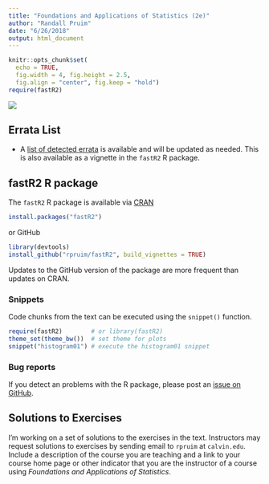 ```yaml
---
title: "Foundations and Applications of Statistics (2e)"
author: "Randall Pruim"
date: "6/26/2018"
output: html_document
---
```


```r
knitr::opts_chunk$set(
  echo = TRUE,
  fig.width = 4, fig.height = 2.5,
  fig.align = "center", fig.keep = "hold")
require(fastR2)
```

![](images/fast28cover.png)

## Errata List

* A [list of detected errata](Errata2e.html) is available and will be updated as needed.  This is also available
as a vignette in the `fastR2` R package.


## fastR2 R package

The `fastR2` R package is available via [CRAN](https://CRAN.R-project.org/package=fastR2)

```r
install.packages("fastR2")
```

or GitHub

```r
library(devtools)
install_github("rpruim/fastR2", build_vignettes = TRUE)
```

Updates to the GitHub version of the package are more frequent than updates on CRAN.

### Snippets

Code chunks from the text can be executed using the `snippet()` function.

```r
require(fastR2)        # or library(fastR2)
theme_set(theme_bw())  # set theme for plots
snippet("histogram01") # execute the histogram01 snippet
```


### Bug reports

If you detect an problems with the R package, please post an [issue on GitHub](https://github.com/rpruim/fastR2/issues).

## Solutions to Exercises

I'm working on a set of solutions to the exercises in the text. Instructors may
request solutions to exercises by sending email to `rpruim` at `calvin.edu`.
Include a description of the course you are teaching and a link to your course
home page or other indicator that you are the instructor of a course using
*Foundations and Applications of Statistics*.





